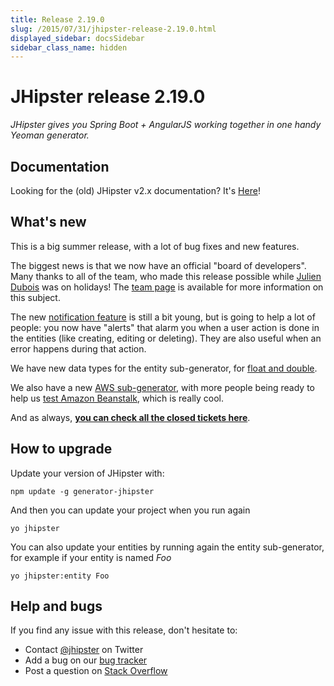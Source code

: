 ```yaml
---
title: Release 2.19.0
slug: /2015/07/31/jhipster-release-2.19.0.html
displayed_sidebar: docsSidebar
sidebar_class_name: hidden
---
```


JHipster release 2.19.0
==================

*JHipster gives you Spring Boot + AngularJS working together in one handy Yeoman generator.*

Documentation
----------

Looking for the (old) JHipster v2.x documentation? It's [Here](https://www.jhipster.tech/documentation-archive/)!

What's new
----------

This is a big summer release, with a lot of bug fixes and new features.

The biggest news is that we now have an official "board of developers". Many thanks to all of the team, who made this release possible while [Julien Dubois](https://twitter.com/juliendubois) was on holidays! The [team page](/team/) is available for more information on this subject.

The new [notification feature](/using-angularjs/#notification-system) is still a bit young, but is going to help a lot of people: you now have "alerts" that alarm you when a user action is done in the entities (like creating, editing or deleting). They are also useful when an error happens during that action.

We have new data types for the entity sub-generator, for [float and double](https://github.com/jhipster/generator-jhipster/pull/1692).

We also have a new [AWS sub-generator](https://github.com/jhipster/generator-jhipster/pull/1686), with more people being ready to help us [test Amazon Beanstalk](https://github.com/jhipster/generator-jhipster/issues/1779), which is really cool.

And as always, __[you can check all the closed tickets here](https://github.com/jhipster/generator-jhipster/issues?q=milestone%3A2.19.0+is%3Aclosed)__.

How to upgrade
------------

Update your version of JHipster with:

```
npm update -g generator-jhipster
```

And then you can update your project when you run again

```
yo jhipster
```

You can also update your entities by running again the entity sub-generator, for example if your entity is named _Foo_

```
yo jhipster:entity Foo
```

Help and bugs
--------------

If you find any issue with this release, don't hesitate to:

- Contact [@jhipster](https://twitter.com/jhipster) on Twitter
- Add a bug on our [bug tracker](https://github.com/jhipster/generator-jhipster/issues?state=open)
- Post a question on [Stack Overflow](http://stackoverflow.com/tags/jhipster/info)
